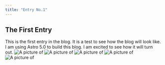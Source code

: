 ```yaml
---
title: "Entry No.1"
---
```


## The First Entry

This is the first entry in the blog. It is a test to see how the blog will look like. I am using Astro 5.0 to build this blog. I am excited to see how it will turn out.
![A picture of](../../assets/images/allec-gomes-Gz-Oi37UbDY-unsplash.jpg)
![A picture of](../../assets/images/chen-zy-F_eiulevN5M-unsplash.jpg)
![A picture of](../../assets/images/colin-watts-a4NEq4bq5Kg-unsplash.jpg)
![A picture of](../../assets/images/daniel-sessler-U_aa6rIv6c8-unsplash.jpg)
![A picture of](../../assets/images/dario-rawert-GNFBMv5ZMmI-unsplash.jpg)
